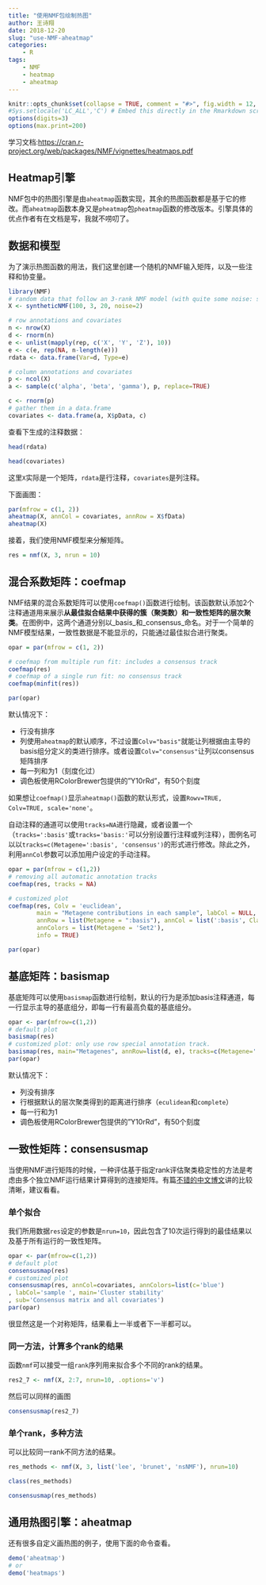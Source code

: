 ```yaml
---
title: "使用NMF包绘制热图"
author: 王诗翔
date: 2018-12-20
slug: "use-NMF-aheatmap"
categories: 
    - R
tags:
    - NMF
    - heatmap
    - aheatmap
---
```



```r
knitr::opts_chunk$set(collapse = TRUE, comment = "#>", fig.width = 12, fig.height = 12)
#Sys.setlocale('LC_ALL','C') # Embed this directly in the Rmarkdown script that contains the Chinese character comment
options(digits=3)
options(max.print=200)
```

学习文档:<https://cran.r-project.org/web/packages/NMF/vignettes/heatmaps.pdf>

## Heatmap引擎

NMF包中的热图引擎是由`aheatmap`函数实现，其余的热图函数都是基于它的修改。而`aheatmap`函数本身又是`pheatmap`包`pheatmap`函数的修改版本。引擎具体的优点作者有在文档是写，我就不唠叨了。

## 数据和模型

为了演示热图函数的用法，我们这里创建一个随机的NMF输入矩阵，以及一些注释和协变量。

```r
library(NMF)
# random data that follow an 3-rank NMF model (with quite some noise: sd=2)
X <- syntheticNMF(100, 3, 20, noise=2)

# row annotations and covariates
n <- nrow(X)
d <- rnorm(n)
e <- unlist(mapply(rep, c('X', 'Y', 'Z'), 10))
e <- c(e, rep(NA, n-length(e)))
rdata <- data.frame(Var=d, Type=e)

# column annotations and covariates
p <- ncol(X)
a <- sample(c('alpha', 'beta', 'gamma'), p, replace=TRUE)

c <- rnorm(p)
# gather them in a data.frame
covariates <- data.frame(a, X$pData, c)
```

查看下生成的注释数据：

```r
head(rdata)

head(covariates)
```

这里`X`实际是一个矩阵，`rdata`是行注释，`covariates`是列注释。

下面画图：

```r
par(mfrow = c(1, 2))
aheatmap(X, annCol = covariates, annRow = X$fData)
aheatmap(X)
```

接着，我们使用NMF模型来分解矩阵。

```r
res = nmf(X, 3, nrun = 10)
```

## 混合系数矩阵：coefmap

NMF结果的混合系数矩阵可以使用`coefmap()`函数进行绘制。该函数默认添加2个注释通道用来展示**从最佳拟合结果中获得的簇（聚类数）和一致性矩阵的层次聚类**。在图例中，这两个通道分别以_basis_和_consensus_命名。对于一个简单的NMF模型结果，一致性数据是不能显示的，只能通过最佳拟合进行聚类。

```r
opar = par(mfrow = c(1, 2))

# coefmap from multiple run fit: includes a consensus track
coefmap(res)
# coefmap of a single run fit: no consensus track
coefmap(minfit(res))
```

```r
par(opar)
```

默认情况下：

* 行没有排序
* 列使用`aheatmap`的默认顺序，不过设置`Colv="basis"`就能让列根据由主导的basis组分定义的类进行排序。或者设置`Colv="consensus"`让列以consensus矩阵排序
* 每一列和为1（刻度化过）
* 调色板使用RColorBrewer包提供的"Y10rRd"，有50个刻度

如果想让`coefmap()`显示`aheatmap()`函数的默认形式，设置`Rowv=TRUE, Colv=TRUE, scale='none'`。

自动注释的通道可以使用`tracks=NA`进行隐藏，或者设置一个（`tracks=':basis'`或`tracks='basis:'`可以分别设置行注释或列注释），图例名可以以`tracks=c(Metagene=':basis', 'consensus')`的形式进行修改。除此之外，利用`annCol`参数可以添加用户设定的手动注释。

```r
opar = par(mfrow = c(1,2))
# removing all automatic annotation tracks
coefmap(res, tracks = NA)

# customized plot
coefmap(res, Colv = 'euclidean',
        main = "Metagene contributions in each sample", labCol = NULL,
        annRow = list(Metagene = ":basis"), annCol = list(':basis', Class = a, Index = c),
        annColors = list(Metagene = 'Set2'), 
        info = TRUE)

```

```r
par(opar)
```

## 基底矩阵：basismap

基底矩阵可以使用`basismap`函数进行绘制，默认的行为是添加basis注释通道，每一行显示主导的基底组分，即每一行有最高负载的基底组分。

```r
opar <- par(mfrow=c(1,2))
# default plot
basismap(res)
# customized plot: only use row special annotation track.
basismap(res, main="Metagenes", annRow=list(d, e), tracks=c(Metagene=':basis'))
par(opar)
```

默认情况下：

* 列没有排序
* 行根据默认的层次聚类得到的距离进行排序（`eculidean`和`complete`）
* 每一行和为1
* 调色板使用RColorBrewer包提供的"Y10rRd"，有50个刻度

## 一致性矩阵：consensusmap

当使用NMF进行矩阵的时候，一种评估基于指定rank评估聚类稳定性的方法是考虑由多个独立NMF运行结果计算得到的连接矩阵。有篇[不错的中文博文](http://blog.sina.com.cn/s/blog_6f18d6310102wdso.html)讲的比较清晰，建议看看。

### 单个拟合

我们所用数据`res`设定的参数是`nrun=10`，因此包含了10次运行得到的最佳结果以及基于所有运行的一致性矩阵。

```r
opar <- par(mfrow=c(1,2))
# default plot
consensusmap(res)
# customized plot
consensusmap(res, annCol=covariates, annColors=list(c='blue')
, labCol='sample ', main='Cluster stability'
, sub='Consensus matrix and all covariates')
par(opar)
```

很显然这是一个对称矩阵，结果看上一半或者下一半都可以。

### 同一方法，计算多个rank的结果

函数`nmf`可以接受一组`rank`序列用来拟合多个不同的rank的结果。

```r
res2_7 <- nmf(X, 2:7, nrun=10, .options='v')
```

然后可以同样的画图

```r
consensusmap(res2_7)
```

### 单个rank，多种方法

可以比较同一rank不同方法的结果。

```r
res_methods <- nmf(X, 3, list('lee', 'brunet', 'nsNMF'), nrun=10)

class(res_methods)

consensusmap(res_methods)
```

## 通用热图引擎：aheatmap

还有很多自定义画热图的例子，使用下面的命令查看。

```r
demo('aheatmap')
# or
demo('heatmaps')
```




